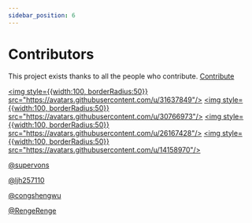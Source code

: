 ```yaml
---
sidebar_position: 6
---
```


# Contributors

This project exists thanks to all the people who contribute. [Contribute](https://github.com/supervons/react-native-echarts-pro/graphs/contributors)

<a href="https://github.com/supervons"> <img style={{width:100, borderRadius:50}} src="https://avatars.githubusercontent.com/u/31637849"/> </a>
<a href="https://github.com/ljh257110"> <img style={{width:100, borderRadius:50}} src="https://avatars.githubusercontent.com/u/30766973"/> </a>
<a href="https://github.com/congshengwu"> <img style={{width:100, borderRadius:50}} src="https://avatars.githubusercontent.com/u/26167428"/> </a>
<a href="https://github.com/RengeRenge"> <img style={{width:100, borderRadius:50}} src="https://avatars.githubusercontent.com/u/14158970"/> </a>

[@supervons](https://github.com/supervons)

[@ljh257110](https://github.com/ljh257110)

[@congshengwu](https://github.com/congshengwu)

[@RengeRenge](https://github.com/RengeRenge)

